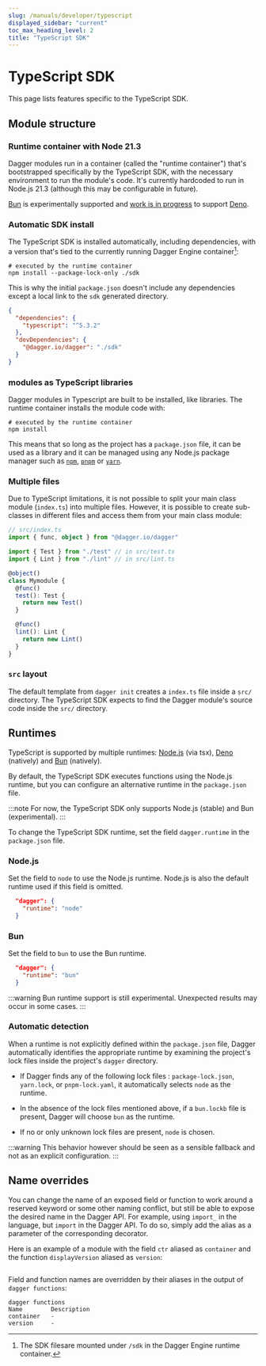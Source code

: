 ```yaml
---
slug: /manuals/developer/typescript
displayed_sidebar: "current"
toc_max_heading_level: 2
title: "TypeScript SDK"
---
```


# TypeScript SDK

This page lists features specific to the TypeScript SDK.

## Module structure

### Runtime container with Node 21.3

Dagger modules run in a container (called the "runtime container") that's bootstrapped specifically by the TypeScript SDK, with the necessary environment to run the module's code. It's currently hardcoded to run in Node.js 21.3 (although this may be configurable in future).

[Bun](https://bun.sh/) is experimentally supported and [work is in progress](https://github.com/dagger/dagger/issues/4368) to support [Deno](https://deno.com/).

### Automatic SDK install

The TypeScript SDK is installed automatically, including dependencies, with a version that's tied to the currently running Dagger Engine container[^1]:

```shell
# executed by the runtime container
npm install --package-lock-only ./sdk
```

This is why the initial `package.json` doesn't include any dependencies except a local link to the `sdk` generated directory.

```json
{
  "dependencies": {
    "typescript": "^5.3.2"
  },
  "devDependencies": {
    "@dagger.io/dagger": "./sdk"
  }
}
```

[^1]: The SDK filesare mounted under `/sdk` in the Dagger Engine runtime container.

### modules as TypeScript libraries

Dagger modules in Typescript are built to be installed, like libraries. The runtime container installs the module code with:

```shell
# executed by the runtime container
npm install
```

This means that so long as the project has a `package.json` file, it can be used as a library and it can be managed using any Node.js package manager such as [`npm`](https://www.npmjs.com/), [`pnpm`](https://pnpm.io/) or [`yarn`](https://yarnpkg.com/).

### Multiple files

Due to TypeScript limitations, it is not possible to split your main class module (`index.ts`) into multiple files. However, it is possible to create sub-classes in different files and access them from your main class module:

```typescript
// src/index.ts
import { func, object } from "@dagger.io/dagger"

import { Test } from "./test" // in src/test.ts
import { Lint } from "./lint" // in src/lint.ts

@object()
class Mymodule {
  @func()
  test(): Test {
    return new Test()
  }

  @func()
  lint(): Lint {
    return new Lint()
  }
}
```

### `src` layout

The default template from `dagger init` creates a `index.ts` file inside a `src/` directory. The TypeScript SDK expects to find the Dagger module's source code inside the `src/` directory.

## Runtimes

TypeScript is supported by multiple runtimes: [Node.js](https://nodejs.org/en) (via tsx), [Deno](https://deno.com/) (natively) and [Bun](https://bun.sh/) (natively).

By default, the TypeScript SDK executes functions using the Node.js runtime, but you can configure an alternative runtime in the `package.json` file.

:::note
For now, the TypeScript SDK only supports Node.js (stable) and Bun (experimental).
:::

To change the TypeScript SDK runtime, set the field `dagger.runtime` in the `package.json` file.

### Node.js

Set the field to `node` to use the Node.js runtime. Node.js is also the default runtime used if this field is omitted.

```json
  "dagger": {
    "runtime": "node"
  }
```

### Bun

Set the field to `bun` to use the Bun runtime.

```json
  "dagger": {
    "runtime": "bun"
  }
```

:::warning
Bun runtime support is still experimental. Unexpected results may occur in some cases.
:::

### Automatic detection

When a runtime is not explicitly defined within the `package.json` file, Dagger automatically identifies the appropriate runtime by examining the project's lock files inside the project's `dagger` directory.

- If Dagger finds any of the following lock files : `package-lock.json`, `yarn.lock`, or `pnpm-lock.yaml`, it automatically selects `node` as the runtime.
- In the absence of the lock files mentioned above, if a `bun.lockb` file is present, Dagger will choose `bun` as the runtime.

- If no or only unknown lock files are present, `node` is chosen.

:::warning
This behavior however should be seen as a sensible fallback and not as an explicit configuration.
:::

## Name overrides

You can change the name of an exposed field or function to work around a reserved keyword or some other naming conflict, but still be able to expose the desired name in the Dagger API. For example, using `import_` in the language, but `import` in the Dagger API. To do so, simply add the alias as a parameter of the corresponding decorator.

Here is an example of a module with the field `ctr` aliased as `container` and the function `displayVersion` aliased as `version`:

```typescript file=./snippets/typescript/name-overrides/index.ts
```

Field and function names are overridden by their aliases in the output of `dagger functions`:

```shell
dagger functions
Name        Description
container   -
version     -
```
